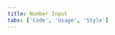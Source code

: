 ```yaml
---
title: Number Input
tabs: ['Code', 'Usage', 'Style']
---
```


<ComponentCode
    name="Number Input"
    component="number-input" 
    variation="number-input"
    experimental="true"
    hasReactVersion="true"
    >
</ComponentCode>
<ComponentDocs component="number-input" experimental="true"></ComponentDocs>
